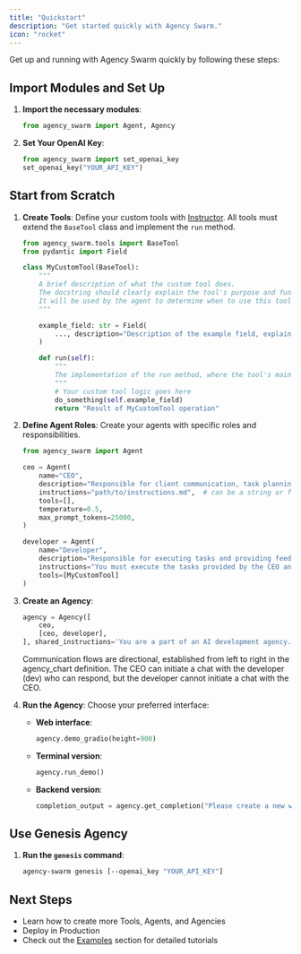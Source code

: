 ```yaml
---
title: "Quickstart"
description: "Get started quickly with Agency Swarm."
icon: "rocket"
---
```


Get up and running with Agency Swarm quickly by following these steps:

## Import Modules and Set Up

1. **Import the necessary modules**:
    ```python
    from agency_swarm import Agent, Agency
    ```

2. **Set Your OpenAI Key**:
    ```python
    from agency_swarm import set_openai_key
    set_openai_key("YOUR_API_KEY")
    ```

## Start from Scratch

1. **Create Tools**: Define your custom tools with [Instructor](https://github.com/jxnl/instructor).
   All tools must extend the `BaseTool` class and implement the `run` method.
   ```python
   from agency_swarm.tools import BaseTool
   from pydantic import Field

   class MyCustomTool(BaseTool):
       """
       A brief description of what the custom tool does.
       The docstring should clearly explain the tool's purpose and functionality.
       It will be used by the agent to determine when to use this tool.
       """

       example_field: str = Field(
           ..., description="Description of the example field, explaining its purpose and usage for the Agent."
       )

       def run(self):
           """
           The implementation of the run method, where the tool's main functionality is executed.
           """
           # Your custom tool logic goes here
           do_something(self.example_field)
           return "Result of MyCustomTool operation"
   ```

2. **Define Agent Roles**: Create your agents with specific roles and responsibilities.
   ```python
   from agency_swarm import Agent

   ceo = Agent(
       name="CEO",
       description="Responsible for client communication, task planning, and management.",
       instructions="path/to/instructions.md",  # can be a string or file path
       tools=[],
       temperature=0.5,
       max_prompt_tokens=25000,
   )

   developer = Agent(
       name="Developer",
       description="Responsible for executing tasks and providing feedback.",
       instructions="You must execute the tasks provided by the CEO and provide feedback.",
       tools=[MyCustomTool]
   )
   ```

3. **Create an Agency**:
   ```python
   agency = Agency([
       ceo,
       [ceo, developer],
   ], shared_instructions='You are a part of an AI development agency.\n\n')
   ```

    <Info>
    Communication flows are directional, established from left to right in the agency_chart definition. The CEO can initiate a chat with the developer (dev) who can respond, but the developer cannot initiate a chat with the CEO.
    </Info>

4. **Run the Agency**:
    Choose your preferred interface:

    - **Web interface**:
        ```python
        agency.demo_gradio(height=900)
        ```

    - **Terminal version**:
        ```python
        agency.run_demo()
        ```

    - **Backend version**:
        ```python
        completion_output = agency.get_completion("Please create a new website for our client.", yield_messages=False)
        ```

## Use Genesis Agency

1. **Run the `genesis` command**:
    ```bash
    agency-swarm genesis [--openai_key "YOUR_API_KEY"]
    ```

## Next Steps

- Learn how to create more Tools, Agents, and Agencies
- Deploy in Production
- Check out the [Examples](../examples) section for detailed tutorials
